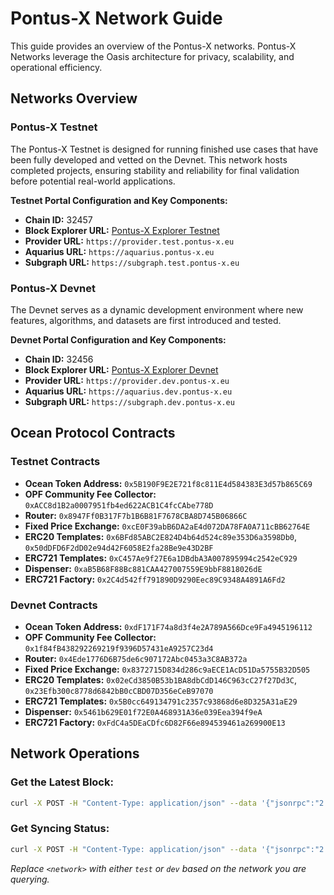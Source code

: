 # Pontus-X Network Guide

This guide provides an overview of the Pontus-X networks. Pontus-X Networks leverage the Oasis architecture for privacy, scalability, and operational efficiency.

## Networks Overview

### Pontus-X Testnet
The Pontus-X Testnet is designed for running finished use cases that have been fully developed and vetted on the Devnet. This network hosts completed projects, ensuring stability and reliability for final validation before potential real-world applications.

**Testnet Portal Configuration and Key Components:**
- **Chain ID:** 32457
- **Block Explorer URL:** [Pontus-X Explorer Testnet](https://explorer.pontus-x.eu/testnet/pontusx)
- **Provider URL:** `https://provider.test.pontus-x.eu`
- **Aquarius URL:** `https://aquarius.pontus-x.eu`
- **Subgraph URL:** `https://subgraph.test.pontus-x.eu`

### Pontus-X Devnet
The Devnet serves as a dynamic development environment where new features, algorithms, and datasets are first introduced and tested.

**Devnet Portal Configuration and Key Components:**
- **Chain ID:** 32456
- **Block Explorer URL:** [Pontus-X Explorer Devnet](https://explorer.dev.pontus-x.eu/testnet/pontusx)
- **Provider URL:** `https://provider.dev.pontus-x.eu`
- **Aquarius URL:** `https://aquarius.dev.pontus-x.eu`
- **Subgraph URL:** `https://subgraph.dev.pontus-x.eu`

## Ocean Protocol Contracts


### Testnet Contracts
- **Ocean Token Address:** `0x5B190F9E2E721f8c811E4d584383E3d57b865C69`
- **OPF Community Fee Collector:** `0xACC8d1B2a0007951fb4ed622ACB1C4fcCAbe778D`
- **Router:** `0x8947Ff0B317F7b1B6B81F7678CBA8D745B06866C`
- **Fixed Price Exchange:** `0xcE0F39abB6DA2aE4d072DA78FA0A711cBB62764E`
- **ERC20 Templates:** `0x6BFd85ABC2E824D4b64d524c89e353D6a3598Db0`, `0x50dDFD6F2dD02e94d42F6058E2fa28Be9e43D2BF`
- **ERC721 Templates:** `0xC457Ae9f27E6a1DBdbA3A007895994c2542eC929`
- **Dispenser:** `0xaB5B68F88Bc881CAA427007559E9bbF8818026dE`
- **ERC721 Factory:** `0x2C4d542ff791890D9290Eec89C9348A4891A6Fd2`


### Devnet Contracts
- **Ocean Token Address:** `0xdF171F74a8d3f4e2A789A566Dce9Fa4945196112`
- **OPF Community Fee Collector:** `0x1f84fB438292269219f9396D57431eA9257C23d4`
- **Router:** `0x4Ede1776D6B75de6c907172Abc0453a3C8AB372a`
- **Fixed Price Exchange:** `0x8372715D834d286c9aECE1AcD51Da5755B32D505`
- **ERC20 Templates:** `0x02eCd3850B53b1BA8dbCdD146C963cC27f27Dd3C`, `0x23Efb300c8778d6842bB0cCBD07D356eCeB97070`
- **ERC721 Templates:** `0x5B0cc649134791c2357c93868d6e8D325A31aE29`
- **Dispenser:** `0x5461b629E01f72E0A468931A36e039Eea394f9eA`
- **ERC721 Factory:** `0xFdC4a5DEaCDfc6D82F66e894539461a269900E13`

## Network Operations

### Get the Latest Block:
```bash
curl -X POST -H "Content-Type: application/json" --data '{"jsonrpc":"2.0","method":"eth_getBlockByNumber","params":["latest", false],"id":1}' https://rpc.<network>.pontus-x.eu/
```

### Get Syncing Status:
```bash
curl -X POST -H "Content-Type: application/json" --data '{"jsonrpc":"2.0","method":"eth_syncing","params":[],"id":1}' https://rpc.<network>.pontus-x.eu/
```
*Replace `<network>` with either `test` or `dev` based on the network you are querying.*
